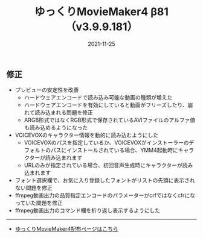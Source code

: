 ﻿---
title: ゆっくりMovieMaker4 β81 （v3.9.9.181）
date: 2021-11-25
tags: [YMM4,お知らせ]
---
## 修正
- プレビューの安定性を改善
  - ハードウェアエンコードで読み込み可能な動画の種類が増えた
  - ハードウェアエンコードを有効にしていると動画がフリーズしたり、崩れて読み込まれる問題を修正
  - ARGB形式ではなくRGB形式で保存されているAVIファイルのアルファ値も読み込めるようになった
- VOICEVOXのキャラクター情報を動的に読み込むようにした
  - VOICEVOXのパスを指定しているか、VOICEVOXがインストーラーのデフォルトのパスにインストールされている場合、YMM4起動時にキャラクターが読み込まれます
  - URLのみが指定されている場合、初回音声生成時にキャラクターが読み込まれます
- フォント選択欄で、お気に入り登録したフォントがリストの先頭に表示されない問題を修正
- ffmpeg動画出力の品質指定エンコードのパラメーターがcrfではなくcfrになっていた問題を修正
- ffmpeg動画出力のコマンド欄を折り返し表示するようにした

---

- [ゆっくりMovieMaker4配布ページはこちら](/ymm4/)